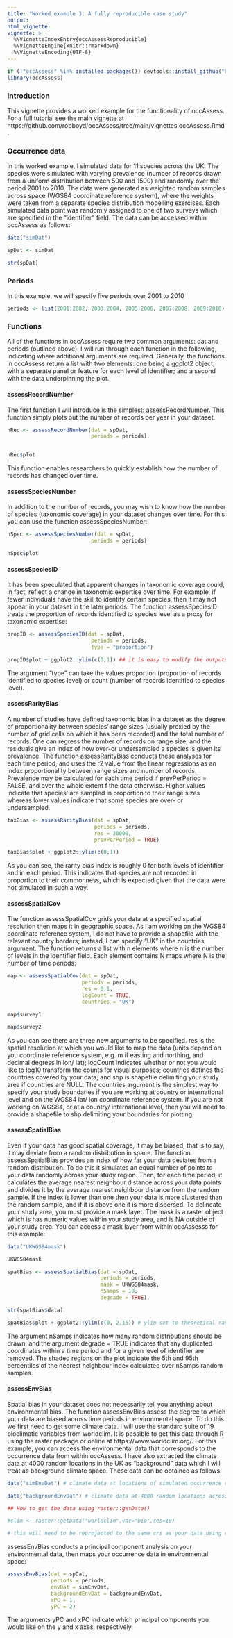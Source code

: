 ```yaml
---
title: "Worked example 3: A fully reproducible case study"
output: 
html_vignette:
vignette: >
  %\VignetteIndexEntry{occAssessReproducible}
  %\VignetteEngine{knitr::rmarkdown}
  %\VignetteEncoding{UTF-8}
---
```





```r
if (!"occAssess" %in% installed.packages()) devtools::install_github("https://github.com/robboyd/occAssess")
library(occAssess)
```

### Introduction

This vignette provides a worked example for the functionality of occAssess. For a full tutorial see the main vignette at https://github.com/robboyd/occAssess/tree/main/vignettes.occAssess.Rmd.  

### Occurrence data 

In this worked example, I simulated data for 11 species across the UK. The species were simulated with varying prevalence (number of records drawn from a uniform distribution between 500 and 1500) and randomly over the period 2001 to 2010. The data were generated as weighted random samples across space (WGS84 coordinate reference system), where the weights were taken from a separate species distribution modelling exercises. Each simulated data point was randomly assigned to one of two surveys which are specified in the "identifier" field. The data can be accessed within occAssess as follows:


```r

data("simDat")

spDat <- simDat

str(spDat)

```

### Periods

In this example, we will specify five periods over 2001 to 2010


```r

periods <- list(2001:2002, 2003:2004, 2005:2006, 2007:2008, 2009:2010)
```

### Functions

All of the functions in occAssess require two common arguments: dat and periods (outlined above). I will run through each function in the following, indicating where additional arguments are required. Generally, the functions in occAssess return a list with two elements: one being a ggplot2 object, with a separate panel or feature for each level of identifier; and a second with the data underpinning the plot.

#### assessRecordNumber

The first function I will introduce is the simplest: assessRecordNumber. This function simply plots out the number of records per year in your dataset. 


```r

nRec <- assessRecordNumber(dat = spDat,
                           periods = periods)


nRec$plot
```

This function enables researchers to quickly establish how the number of records has changed over time. 

#### assessSpeciesNumber 

In addition to the number of records, you may wish to know how the number of species (taxonomic coverage) in your dataset changes over time. For this you can use the function assessSpeciesNumber:


```r

nSpec <- assessSpeciesNumber(dat = spDat,
                           periods = periods)

nSpec$plot
```

#### assessSpeciesID 

It has been speculated that apparent changes in taxonomic coverage could, in fact, reflect a change in taxonomic expertise over time. For example, if fewer individuals have the skill to identify certain species, then it may not appear in your dataset in the later periods. The function assessSpeciesID treats the proportion of records identified to species level as a proxy for taxonomic expertise: 


```r

propID <- assessSpeciesID(dat = spDat,
                           periods = periods,
                           type = "proportion")

propID$plot + ggplot2::ylim(c(0,1)) ## it is easy to modify the outputs of the functions in occAssess to e.g. change axis ranges
```

The argument "type" can take the values proportion (proportion of records identified to species level) or count (number of records identified to species level). 

#### assessRarityBias

A number of studies have defined taxonomic bias in a dataset as the degree of proportionality between species' range sizes (usually proxied by the number of grid cells on which it has been recorded) and the total number of records. One can regress the number of records on range size, and the residuals give an index of how over-or undersampled a species is given its prevalence. The function assessRarityBias conducts these analyses for each time period, and uses the r2 value from the linear regressions as an index proportionality between range sizes and number of records. Prevalence may be calculated for each time period if prevPerPeriod = FALSE, and over the whole extent f the data otherwise. Higher values indicate that species' are sampled in proportion to their range sizes whereas lower values indicate that some species are over- or undersampled. 


```r

taxBias <- assessRarityBias(dat = spDat,
                            periods = periods,
                            res = 20000,
                            prevPerPeriod = TRUE)

taxBias$plot + ggplot2::ylim(c(0,1))
```

As you can see, the rarity bias index is roughly 0 for both levels of identifier and in each period. This indicates that species are not recorded in proportion to their commonness, which is expected given that the data were not simulated in such a way. 

#### assessSpatialCov 

The function assessSpatialCov grids your data at a specified spatial resolution then maps it in geographic space. As I am working on the WGS84 coordinate reference system, I do not have to provide a shapefile with the relevant country borders; instead, I can specify "UK" in the countries argument. The function returns a list with n elements where n is the number of levels in the identifier field. Each element contains N maps where N is the number of time periods: 


```r

map <- assessSpatialCov(dat = spDat,
                        periods = periods,
                        res = 0.1,
                        logCount = TRUE,
                        countries = "UK")

map$survey1
```


```r

map$survey2
```

As you can see there are three new arguments to be specified. res is the spatial resolution at which you would like to map the data (units depend on you coordinate reference system, e.g. m if easting and northing, and decimal degress in lon/ lat); logCount indicates whether or not you would like to log10 transform the counts for visual purposes; countries defines the countries covered by your data; and shp is  shapefile delimiting your study area if countries are NULL. The countries argument is the simplest way to specify your study boundaries if you are working at country or international level and on the WGS84 lat/ lon coordinate reference system. If you are not working on WGS84, or at a country/ international level, then you will need to provide a shapefile to shp delimiting your boundaries for plotting.


#### assessSpatialBias

Even if your data has good spatial coverage, it may be biased; that is to say, it may deviate from a random distribution in space. The function assessSpatialBias provides an index of how far your data deviates from a random distribution. To do this it simulates an equal number of points to your data randomly across your study region. Then, for each time period, it calculates the average nearest neighbour distance across your data points and divides it by the average nearest neighbour distance from the random sample. If the index is lower than one then your data is more clustered than the random sample, and if it is above one it is more dispersed. To delineate your study area, you must provide a mask layer. The mask is a raster object which is has numeric values within your study area, and is NA outside of your study area. You can access a mask layer from within occAssesss for this example:


```r

data("UKWGS84mask")

UKWGS84mask

```


```r

spatBias <- assessSpatialBias(dat = spDat,
                              periods = periods,
                              mask = UKWGS84mask,
                              nSamps = 10,
                              degrade = TRUE)

str(spatBias$data)

spatBias$plot + ggplot2::ylim(c(0, 2.15)) # ylim set to theoretical range of possible values for the nearest neighbour index
```

The argument nSamps indicates how many random distributions should be drawn, and the argument degrade = TRUE indicates that any duplicated coordinates within a time period and for a given level of identifier are removed. The shaded regions on the plot indicate the 5th and 95th percentiles of the nearest neighbour index calculated over nSamps random samples. 

#### assessEnvBias 

Spatial bias in your dataset does not necessarily tell you anything about environmental bias. The function assessEnvBias assess the degree to which your data are biased across time periods in environmental space. To do this we first need to get some climate data. I will use the standard suite of 19 bioclimatic variables from worldclim. It is possible to get this data through R using the raster package or online at https://www.worldclim.org/. For this example, you can access the environmental data that corresponds to the occurrence data from within occAssess. I have also extracted the climate data at 4000 random locations in the UK as "background" data which I will treat as background climate space. These data can be obtained as follows:


```r

data("simEnvDat") # climate data at locations of simulated occurrence data

data("backgroundEnvDat") # climate data at 4000 random locations across the UK

## How to get the data using raster::getData()

#clim <- raster::getData("worldclim",var="bio",res=10)

# this will need to be reprojected to the same crs as your data using e.g. raster::projectRaster and then you will need to extract the climate data at the locations of your occurrence data using raster::extract()
```
assessEnvBias conducts a principal component analysis on your environmental data, then maps your occurrence data in environmental space:


```r

assessEnvBias(dat = spDat,
              periods = periods,
              envDat = simEnvDat,
              backgroundEnvDat = backgroundEnvDat,
              xPC = 1,
              yPC = 2)
```

The arguments yPC and xPC indicate which principal components you would like on the y and x axes, respectively. 
